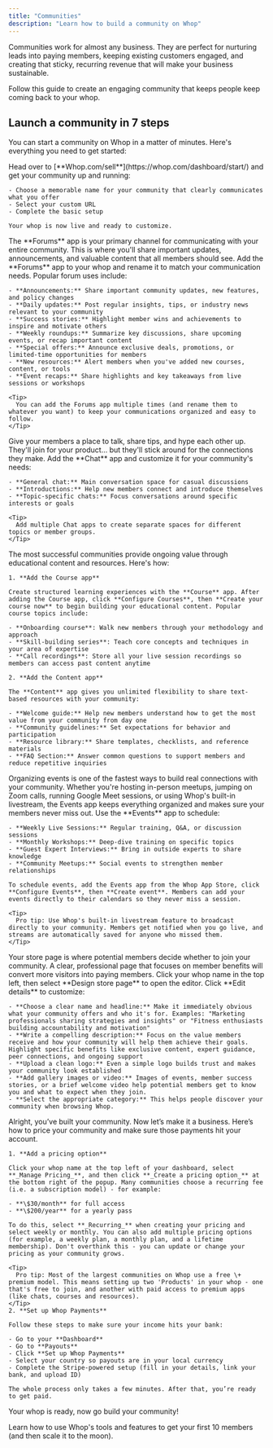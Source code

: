 ```yaml
---
title: "Communities"
description: "Learn how to build a community on Whop"
---
```


Communities work for almost any business. They are perfect for nurturing leads into paying members, keeping existing customers engaged, and creating that sticky, recurring revenue that will make your business sustainable.

Follow this guide to create an engaging community that keeps people keep coming back to your whop.

## Launch a community in 7 steps

You can start a community on Whop in a matter of minutes. Here's everything you need to get started:

<Steps>
  <Step title="Create your whop" titleSize="h3">
    Head over to [**Whop.com/sell**](https://whop.com/dashboard/start/) and get your community up and running:

    - Choose a memorable name for your community that clearly communicates what you offer
    - Select your custom URL
    - Complete the basic setup

    Your whop is now live and ready to customize.
  </Step>
  <Step title="Add the Forums app to share updates and announcements" titleSize="h3">
    The **Forums** app is your primary channel for communicating with your entire community. This is where you'll share important updates, announcements, and valuable content that all members should see. Add the **Forums** app to your whop and rename it to match your communication needs. Popular forum uses include:

    - **Announcements:** Share important community updates, new features, and policy changes
    - **Daily updates:** Post regular insights, tips, or industry news relevant to your community
    - **Success stories:** Highlight member wins and achievements to inspire and motivate others
    - **Weekly roundups:** Summarize key discussions, share upcoming events, or recap important content
    - **Special offers:** Announce exclusive deals, promotions, or limited-time opportunities for members
    - **New resources:** Alert members when you've added new courses, content, or tools
    - **Event recaps:** Share highlights and key takeaways from live sessions or workshops

    <Tip>
      You can add the Forums app multiple times (and rename them to whatever you want) to keep your communications organized and easy to follow.
    </Tip>
  </Step>
  <Step title="Add the Chat app" titleSize="h3">
    Give your members a place to talk, share tips, and hype each other up. They'll join for your product... but they'll stick around for the connections they make. Add the **Chat** app and customize it for your community's needs:

    - **General chat:** Main conversation space for casual discussions
    - **Introductions:** Help new members connect and introduce themselves
    - **Topic-specific chats:** Focus conversations around specific interests or goals

    <Tip>
      Add multiple Chat apps to create separate spaces for different topics or member groups.
    </Tip>
  </Step>
  <Step title="Provide learning resources and materials" titleSize="h3">
    The most successful communities provide ongoing value through educational content and resources. Here's how:

    1. **Add the Course app**

    Create structured learning experiences with the **Course** app. After adding the Course app, click **Configure Courses**, then **Create your course now** to begin building your educational content. Popular course topics include:

    - **Onboarding course**: Walk new members through your methodology and approach
    - **Skill-building series**: Teach core concepts and techniques in your area of expertise
    - **Call recordings**: Store all your live session recordings so members can access past content anytime

    2. **Add the Content app**

    The **Content** app gives you unlimited flexibility to share text-based resources with your community:

    - **Welcome guide:** Help new members understand how to get the most value from your community from day one
    - **Community guidelines:** Set expectations for behavior and participation
    - **Resource library:** Share templates, checklists, and reference materials
    - **FAQ Section:** Answer common questions to support members and reduce repetitive inquiries
  </Step>
  <Step title="Add the Events app to schedule live sessions" titleSize="h3">
    Organizing events is one of the fastest ways to build real connections with your community. Whether you're hosting in-person meetups, jumping on Zoom calls, running Google Meet sessions, or using Whop's built-in livestream, the Events app keeps everything organized and makes sure your members never miss out. Use the **Events** app to schedule:

    - **Weekly Live Sessions:** Regular training, Q&A, or discussion sessions
    - **Monthly Workshops:** Deep-dive training on specific topics
    - **Guest Expert Interviews:** Bring in outside experts to share knowledge
    - **Community Meetups:** Social events to strengthen member relationships

    To schedule events, add the Events app from the Whop App Store, click **Configure Events**, then **Create event**. Members can add your events directly to their calendars so they never miss a session.

    <Tip>
      Pro tip: Use Whop's built-in livestream feature to broadcast directly to your community. Members get notified when you go live, and streams are automatically saved for anyone who missed them.
    </Tip>
  </Step>
  <Step title="Design your store page" titleSize="h3">
    Your store page is where potential members decide whether to join your community. A clear, professional page that focuses on member benefits will convert more visitors into paying members. Click your whop name in the top left, then select **Design store page** to open the editor. Click **Edit details** to customize:

    - **Choose a clear name and headline:** Make it immediately obvious what your community offers and who it's for. Examples: "Marketing professionals sharing strategies and insights" or "Fitness enthusiasts building accountability and motivation"
    - **Write a compelling description:** Focus on the value members receive and how your community will help them achieve their goals. Highlight specific benefits like exclusive content, expert guidance, peer connections, and ongoing support
    - **Upload a clean logo:** Even a simple logo builds trust and makes your community look established
    - **Add gallery images or video:** Images of events, member success stories, or a brief welcome video help potential members get to know you and what to expect when they join.
    - **Select the appropriate category:** This helps people discover your community when browsing Whop.
  </Step>
  <Step title="Set up pricing and Whop Payments" titleSize="h3">
    Alright, you’ve built your community. Now let’s make it a business. Here’s how to price your community and make sure those payments hit your account.

    1. **Add a pricing option**

    Click your whop name at the top left of your dashboard, select **_Manage Pricing_**, and then click **_Create a pricing option_** at the bottom right of the popup. Many communities choose a recurring fee (i.e. a subscription model) - for example:

    - **\$30/month** for full access
    - **\$200/year** for a yearly pass

    To do this, select **_Recurring_** when creating your pricing and select weekly or monthly. You can also add multiple pricing options (for example, a weekly plan, a monthly plan, and a lifetime membership). Don't overthink this - you can update or change your pricing as your community grows.

    <Tip>
      Pro tip: Most of the largest communities on Whop use a free \+ premium model. This means setting up two 'Products' in your whop - one that's free to join, and another with paid access to premium apps (like chats, courses and resources).
    </Tip>
    2. **Set up Whop Payments**

    Follow these steps to make sure your income hits your bank:

    - Go to your **Dashboard**
    - Go to **Payouts**
    - Click **Set up Whop Payments**
    - Select your country so payouts are in your local currency
    - Complete the Stripe-powered setup (fill in your details, link your bank, and upload ID)

    The whole process only takes a few minutes. After that, you’re ready to get paid. 
  </Step>
</Steps>

Your whop is ready, now go build your community\!

<Card title="Grow your community on Whop" icon="chart-line" href="/distribution">
  Learn how to use Whop's tools and features to get your first 10 members (and then scale it to the moon). 
</Card>